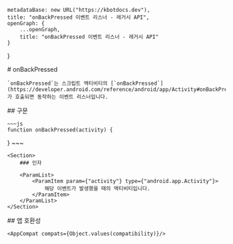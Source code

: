 
    metadataBase: new URL("https://kbotdocs.dev"),
    title: "onBackPressed 이벤트 리스너 - 레거시 API",
    openGraph: {
        ...openGraph,
        title: "onBackPressed 이벤트 리스너 - 레거시 API"
    }
}

<Section>
    # onBackPressed

    `onBackPressed`는 스크립트 액티비티의 [`onBackPressed`](https://developer.android.com/reference/android/app/Activity#onBackPressed())가 호출되면 동작하는 이벤트 리스너입니다.
</Section>
<Section>
    ## 구문

    ~~~js
    function onBackPressed(activity) {

}
    ~~~

    <Section>
        ### 인자

        <ParamList>
            <ParamItem param={"activity"} type={"android.app.Activity"}>
                해당 이벤트가 발생했을 때의 액티비티입니다.
            </ParamItem>
        </ParamList>
    </Section>
</Section>
<Section>
    ## 앱 호환성

    <AppCompat compats={Object.values(compatibility)}/>
</Section>